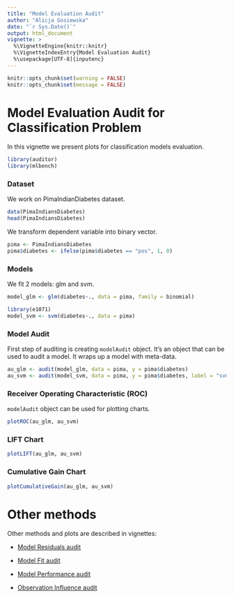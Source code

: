 ```yaml
---
title: "Model Evaluation Audit"
author: "Alicja Gosiewska"
date: "`r Sys.Date()`"
output: html_document
vignette: >
  %\VignetteEngine{knitr::knitr}
  %\VignetteIndexEntry{Model Evaluation Audit}
  %\usepackage[UTF-8]{inputenc}
---
```



```r
knitr::opts_chunk$set(warning = FALSE)
knitr::opts_chunk$set(message = FALSE)
```


# Model Evaluation Audit for Classification Problem

In this vignette we present plots for classification models evaluation.

```r
library(auditor)
library(mlbench)
```

### Dataset

We work on PimaIndianDiabetes dataset.

```r
data(PimaIndiansDiabetes)
head(PimaIndiansDiabetes)
```

We transform dependent variable into binary vector.

```r
pima <- PimaIndiansDiabetes
pima$diabetes <- ifelse(pima$diabetes == "pos", 1, 0)
```

### Models

We fit 2 models: glm and svm.

```r
model_glm <- glm(diabetes~., data = pima, family = binomial)

library(e1071)
model_svm <- svm(diabetes~., data = pima)
```

### Model Audit

First step of auditing is creating `modelAudit` object. It’s an object that can be used to audit a model. It wraps up a model with meta-data.

```r
au_glm <- audit(model_glm, data = pima, y = pima$diabetes)
au_svm <- audit(model_svm, data = pima, y = pima$diabetes, label = "svm")
```


### Receiver Operating Characteristic (ROC)

`modelAudit` object can be used for plotting charts.

```r
plotROC(au_glm, au_svm)
```

### LIFT Chart

```r
plotLIFT(au_glm, au_svm)
```
### Cumulative Gain Chart

```r
plotCumulativeGain(au_glm, au_svm)
```



# Other methods

Other methods and plots are described in vignettes: 

* [Model Residuals audit](https://mi2-warsaw.github.io/auditor/articles/model_residuals_audit.html)

* [Model Fit audit](https://mi2-warsaw.github.io/auditor/articles/model_fit_audit.html)

* [Model Performance audit](https://mi2-warsaw.github.io/auditor/articles/model_performance_audit.html)

* [Observation Influence audit](https://mi2-warsaw.github.io/auditor/articles/observation_influence_audit.html)


